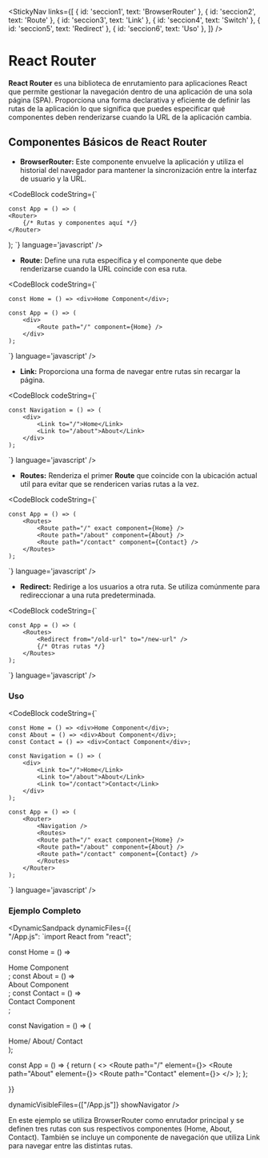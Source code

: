 
<StickyNav
  links={[
    { id: 'seccion1', text: 'BrowserRouter' },
    { id: 'seccion2', text: 'Route' },
    { id: 'seccion3', text: 'Link' },
    { id: 'seccion4', text: 'Switch' },
    { id: 'seccion5', text: 'Redirect' },
    { id: 'seccion6', text: 'Uso' },
  ]}
/>

# React Router

**React Router** es una biblioteca de enrutamiento para aplicaciones React que permite gestionar la navegación dentro de una aplicación de una sola página (SPA). 
Proporciona una forma declarativa y eficiente de definir las rutas de la aplicación lo que significa que puedes especificar qué componentes deben renderizarse cuando la URL de 
la aplicación cambia.

## Componentes Básicos de React Router

<a id="seccion1"></a>
- **BrowserRouter:** Este componente envuelve la aplicación y utiliza el historial del navegador para mantener la sincronización entre la interfaz de usuario y la URL.

<CodeBlock
  codeString={`

    const App = () => (
    <Router>
        {/* Rutas y componentes aquí */}
    </Router>
  );
  `} 
  language='javascript'
/>

<a id="seccion2"></a>
- **Route:** Define una ruta específica y el componente que debe renderizarse cuando la URL coincide con esa ruta.

<CodeBlock
  codeString={`

    const Home = () => <div>Home Component</div>;

    const App = () => (
        <div>
            <Route path="/" component={Home} />
        </div>
    );
  `} 
  language='javascript'
/>

<a id="seccion3"></a>
- **Link:** Proporciona una forma de navegar entre rutas sin recargar la página.

<CodeBlock
  codeString={`

    const Navigation = () => (
        <div>
            <Link to="/">Home</Link>
            <Link to="/about">About</Link>
        </div>
    );
  `} 
  language='javascript'
/>

<a id="seccion4"></a>
- **Routes:** Renderiza el primer **Route** que coincide con la ubicación actual util para evitar que se rendericen varias rutas a la vez.

<CodeBlock
  codeString={`

    const App = () => (
        <Routes>
            <Route path="/" exact component={Home} />
            <Route path="/about" component={About} />
            <Route path="/contact" component={Contact} />
        </Routes>
    );
  `} 
  language='javascript'
/>

<a id="seccion5"></a>
- **Redirect:** Redirige a los usuarios a otra ruta. Se utiliza comúnmente para redireccionar a una ruta predeterminada.

<CodeBlock
  codeString={`

    const App = () => (
        <Routes>
            <Redirect from="/old-url" to="/new-url" />
            {/* Otras rutas */}
        </Routes>
    );
  `} 
  language='javascript'
/>

<a id="seccion6"></a>
### Uso

<CodeBlock
  codeString={`

    const Home = () => <div>Home Component</div>;
    const About = () => <div>About Component</div>;
    const Contact = () => <div>Contact Component</div>;

    const Navigation = () => (
        <div>
            <Link to="/">Home</Link>
            <Link to="/about">About</Link>
            <Link to="/contact">Contact</Link>
        </div>
    );

    const App = () => (
        <Router>
            <Navigation />
            <Routes>
            <Route path="/" exact component={Home} />
            <Route path="/about" component={About} />
            <Route path="/contact" component={Contact} />
            </Routes>
        </Router>
    );

  `} 
  language='javascript'
/>

### Ejemplo Completo

<DynamicSandpack
dynamicFiles={{    
"/App.js": 
`import React from "react";

const Home = () => <div>Home Component</div>;
const About = () => <div>About Component</div>;
const Contact = () => <div>Contact Component</div>;

const Navigation = () => (
  <div>
    <Link to="/">Home/ </Link>
    <Link to="/about">About/ </Link>
    <Link to="/contact">Contact</Link>
  </div>
);

const App = () => {
  return (
    <>
      <Router>
        <Navigation />
        <Routes>
          <Route path="/" element={<Home />}></Route>
          <Route path="About" element={<About />}></Route>
          <Route path="Contact" element={<Contact />}></Route>
        </Routes>
      </Router>
    </>
  );
};


  }}
  
  dynamicVisibleFiles={["/App.js"]}
  showNavigator
/>

En este ejemplo se utiliza BrowserRouter como enrutador principal y se definen tres rutas con sus respectivos componentes (Home, About, Contact). 
También se incluye un componente de navegación que utiliza Link para navegar entre las distintas rutas.